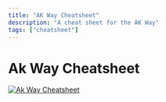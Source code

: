 ```yaml
---
title: "AK Way Cheatsheet"
description: "A cheat sheet for the AK Way"
tags: ["cheatsheet"]
---
```


# Ak Way Cheatsheet

[![Ak Way Cheatsheet](https://raw.githubusercontent.com/armakuni/ak-way-cheatsheet/main/ak-way-defaults-cheatsheet.png)](https://github.com/armakuni/ak-way-cheatsheet)
